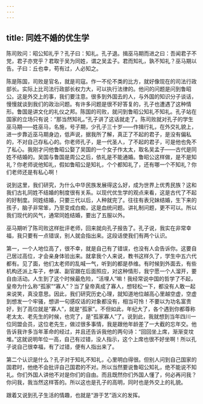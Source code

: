 ```yaml
---
---
---
```

title: 同姓不婚的优生学
---




陈司败问：昭公知礼乎？孔子曰：知礼。孔子退。揖巫马期而进之曰：吾闻君子不党，君子亦党乎？君取于吴为同姓，谓之吴孟子。君而知礼，孰不知礼？巫马期以告。子曰：丘也幸，苟有过，人必知之。

陈是陈国，司败是官名，就是司寇。作一不伦不类的比方，就好像现在的司法行政部长。实际上比司法行政部长权力大，可以执行法律的。他问的问题是问到鲁昭公。这是外交上的事，我们要注意。很多到外国去的人，与外国的知识分子谈话，慢慢就谈到我们的政治问题。有许多问题是很不好答复的，孔子也遭遇了这种情形。鲁国是讲文化的礼仪之邦。陈国的司败，就问到鲁昭公知礼不知礼。孔子站在国家的立场只有说：“那当然知礼。”孔子讲了这话就走了。陈司败就对孔子的学生巫马期——姓巫马，名施，号子期，少孔子三十岁——作揖行礼，在外交礼貌上，进一步靠近巫马期身边，低声说，据我所了解，真正了不起的君子，是没有偏私的，不对自己存私心的。你老师孔子，是一代圣人，了不起的君子，可是他也免不了私心。我刚才问他鲁昭公娶了吴国的一个女子作太太，取名吴孟子——古代是同姓不结婚的。吴国与鲁国是周公之后，依礼是不能通婚。鲁昭公这样做，是不是知礼？你老师说他知礼，假如鲁昭公是知礼，个个都知礼了，还有哪一个不知礼？你们老师还是有私心啊！

说到这里，我们研究，为什么中华民族发展得这么好，成为世界上优秀民族？这和我们古礼同姓不结婚的制度很有关系。以现代优生学的观点来看，这是古代了不起的好制度。同姓结婚，只要三代以后，人种就完了。往往有表兄妹结婚，生下来的孩子，脑子非常笨，乃至变成白痴，这是血统问题。讲礼制问题，更不可以。所以我们现代的风气，通常同姓结婚，要出了五服以外。

巫马期听了陈司败这样批评老师，回来就向孔子报告了。孔子说，我实在非常幸福，我只要有一点错误，别人就会指出来。这段话使我们有两个认识。

第一，一个人地位高了，很不幸，就是自己有了错误，也没有人会告诉你。这要自己居过高位，才会亲身体验出来。就拿我个人来说，教书这样久了，学生中五六代都有。见了面，他们太老师的乱喊一气，听到的都是恭维。有时候到外面去，有些机构还派上车子，参谋、副官跟在后面照应，对这种情形，我宁愿一个人溜开，要自由活动。人生到了这个时候最危险，“活埋人”嘛！我经常说中国的哲学了不起，皇帝为什么称“孤家”“寡人”？当了皇帝真成了寡人，想轻松一下，都没有人敢一起来说笑，真没意思。因此，我们研究历史心理，就知道地位越高心里越空虚，空虚到想发一个牢骚，想讲一句感叹话的对象都没有，相当可怜！不要以为功名富贵好，到了高位就是“寡人”，就是“孤家”。不但如此，年纪大了，各个遇到你都尊称老太太、老先生的时候，也完了，是“孤家寡人”了。说到此，我就想到当年四川一位同盟会员，这位老先生，做过很多事情，我是跟他年龄差了一大截的忘年交。他告诉我许多当年革命的经过，并且还告诉我他的两句诗：“回回坐上席，渐渐变坟堆。”这就说明年位一高，自己有过错，没人指示，这个上席也很不好坐啊！所以孔子说自己很幸福，有了过错，便有人指出来了。

第二个认识是什么？孔子对于知礼不知礼，心里明白得很。但别人问到自己国家的国君时，他绝不会批评自己国君的不对。所以当然要说鲁昭公知礼，绝不能说不知礼。你们外国人讲他不对是你们的自由。而且既然你们外国人懂了，何必再问我？你问我，我当然这样答的。所以这也是孔子的高明，同时也是外交上的礼貌。

跟着又说到孔子生活的情趣，也就是“游于艺”涵义的发挥。
